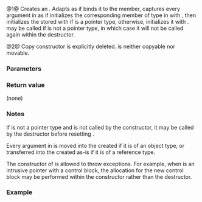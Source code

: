 {{cpp/memory/inout_ptr_t/title|inout_ptr_t}}
{{cpp/memory/inout_ptr_t/navbar}}
{{dcl begin}}
{{dcl|num=1|since=c++23|
explicit inout_ptr_t( Smart &amp;sp, Args... args );
}}
{{dcl|num=2|since=c++23|1=
inout_ptr_t( const inout_ptr_t&amp; ) = delete;
}}
{{dcl end}}

@1@ Creates an {{tt|inout_ptr_t}}. Adapts {{c|sp}} as if binds it to the {{c|Smart&amp;}} member, captures every argument {{tt|t}} in {{c|args...}} as if initializes the corresponding member of type {{tt|T}} in {{tt|Args...}} with {{c|std::forward&lt;T&gt;(t)}}, then initializes the stored {{tt|Pointer}} with {{c|sp}} if {{tt|Smart}} is a pointer type, otherwise, initializes it with {{c|sp.get()}}. {{c|sp.release()}} may be called if {{tt|Smart}} is not a pointer type, in which case it will not be called again within the destructor.

@2@ Copy constructor is explicitly deleted. {{tt|inout_ptr_t}} is neither copyable nor movable.

===Parameters===
{{par begin}}
{{par|sp|the object (typically a smart pointer) to adapt}}
{{par|args...|the arguments used for resetting to capture}}
{{par end}}

===Return value===
(none)

{{cpp/impldef exception}}

===Notes===
If {{tt|Smart}} is not a pointer type and {{c|sp.release()}} is not called by the constructor, it may be called by the destructor before resetting {{c|sp}}.

Every argument in {{c|args...}} is moved into the created {{tt|inout_ptr_t}} if it is of an object type, or transferred into the created {{tt|inout_ptr_t}} as-is if it is of a reference type.

The constructor of {{tt|inout_ptr_t}} is allowed to throw exceptions. For example, when {{c|sp}} is an intrusive pointer with a control block, the allocation for the new control block may be performed within the constructor rather than the destructor.

===Example===
{{example}}

{{langlinks|es|ja|ru|zh}}